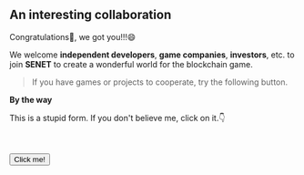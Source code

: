 ## An interesting collaboration

Congratulations🎉, we got you!!!😄

We welcome **independent developers**, **game companies**, **investors**, etc. to join **SENET** to create a wonderful world for the blockchain game. 

>If you have games or projects to cooperate, try the following button.

**By the way**

This is a stupid form. If you don't believe me, click on it.👇


<div>
<br>
</br>
  <button 
    data-tf-slider="o7QT1rQu" 
    data-tf-position="right" 
    data-tf-opacity="100" 
    data-tf-iframe-props="title=Senet Wiki Form" 
    data-tf-transitive-search-params 
    data-tf-medium="snippet" 
    style={{ 
      all: 'unset', 
      fontFamily: 'Helvetica,Arial,sans-serif',
      display: 'inline-block',
      maxWidth: '100%',
      whiteSpace: 'nowrap',
      overflow: 'hidden',
      textOverflow: 'ellipsis',
      backgroundColor: '#E5FF84',
      color: '#000',
      fontSize: '16px',
      borderRadius: '25px',
      padding: '0 30px',
      fontWeight: 'bold',
      height: '50px',
      cursor: 'pointer',
      lineHeight: '50px',
      textAlign: 'center',
      margin: '0',
      textDecoration: 'none'
    }}>Click me!</button>
  <script src="//embed.typeform.com/next/embed.js"></script>
</div>
